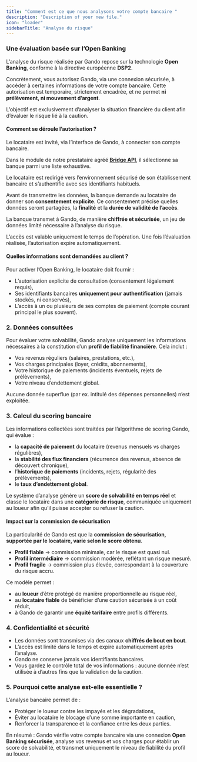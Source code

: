 ```yaml
---
title: "Comment est ce que nous analysons votre compte bancaire "
description: "Description of your new file."
icon: "loader"
sidebarTitle: "Analyse du risque"
---
```


### **Une évaluation basée sur l’Open Banking**

L’analyse du risque réalisée par Gando repose sur la technologie **Open Banking**, conforme à la directive européenne **DSP2**.

Concrètement, vous autorisez Gando, via une connexion sécurisée, à accéder à certaines informations de votre compte bancaire. Cette autorisation est temporaire, strictement encadrée, et ne permet **ni prélèvement, ni mouvement d’argent**.

L’objectif est exclusivement d’analyser la situation financière du client afin d’évaluer le risque lié à la caution.

#### **Comment se déroule l’autorisation ?**

Le locataire est invité, via l’interface de Gando, à connecter son compte bancaire.

Dans le module de notre prestataire agréé [**Bridge API**](https://www.bridgeapi.io/), il sélectionne sa banque parmi une liste exhaustive.

Le locataire est redirigé vers l’environnement sécurisé de son établissement bancaire et s’authentifie avec ses identifiants habituels.

Avant de transmettre les données, la banque demande au locataire de donner son **consentement explicite**. Ce consentement précise quelles données seront partagées, la **finalité** et la **durée de validité de l’accès**.

La banque transmet à Gando, de manière **chiffrée et sécurisée**, un jeu de données limité nécessaire à l’analyse du risque.

L’accès est valable uniquement le temps de l’opération. Une fois l’évaluation réalisée, l’autorisation expire automatiquement.

#### **Quelles informations sont demandées au client ?**

Pour activer l’Open Banking, le locataire doit fournir :

- L’autorisation explicite de consultation (consentement légalement requis),
- Ses identifiants bancaires **uniquement pour authentification** (jamais stockés, ni conservés),
- L’accès à un ou plusieurs de ses comptes de paiement (compte courant principal le plus souvent).

### **2. Données consultées**

Pour évaluer votre solvabilité, Gando analyse uniquement les informations nécessaires à la constitution d’un **profil de fiabilité financière**. Cela inclut :

- Vos revenus réguliers (salaires, prestations, etc.),
- Vos charges principales (loyer, crédits, abonnements),
- Votre historique de paiements (incidents éventuels, rejets de prélèvements),
- Votre niveau d’endettement global.

Aucune donnée superflue (par ex. intitulé des dépenses personnelles) n’est exploitée.

### **3. Calcul du scoring bancaire**

Les informations collectées sont traitées par l’algorithme de scoring Gando, qui évalue :

- la **capacité de paiement** du locataire (revenus mensuels vs charges régulières),
- la **stabilité des flux financiers** (récurrence des revenus, absence de découvert chronique),
- l’**historique de paiements** (incidents, rejets, régularité des prélèvements),
- le **taux d’endettement global**.

Le système d’analyse génère un **score de solvabilité en temps réel** et classe le locataire dans une **catégorie de risque**, communiquée uniquement au loueur afin qu’il puisse accepter ou refuser la caution.

#### **Impact sur la commission de sécurisation**

La particularité de Gando est que la **commission de sécurisation, supportée par le locataire, varie selon le score obtenu**.

- **Profil fiable** → commission minimale, car le risque est quasi nul.
- **Profil intermédiaire** → commission modérée, reflétant un risque mesuré.
- **Profil fragile** → commission plus élevée, correspondant à la couverture du risque accru.

Ce modèle permet :

- au **loueur** d’être protégé de manière proportionnelle au risque réel,
- au **locataire fiable** de bénéficier d’une caution sécurisée à un coût réduit,
- à Gando de garantir une **équité tarifaire** entre profils différents.

### **4. Confidentialité et sécurité**

- Les données sont transmises via des canaux **chiffrés de bout en bout**.
- L’accès est limité dans le temps et expire automatiquement après l’analyse.
- Gando ne conserve jamais vos identifiants bancaires.
- Vous gardez le contrôle total de vos informations : aucune donnée n’est utilisée à d’autres fins que la validation de la caution.

### **5. Pourquoi cette analyse est-elle essentielle ?**

L’analyse bancaire permet de :

- Protéger le loueur contre les impayés et les dégradations,
- Éviter au locataire le blocage d’une somme importante en caution,
- Renforcer la transparence et la confiance entre les deux parties.

En résumé : Gando vérifie votre compte bancaire via une connexion **Open Banking sécurisée**, analyse vos revenus et vos charges pour établir un score de solvabilité, et transmet uniquement le niveau de fiabilité du profil au loueur.